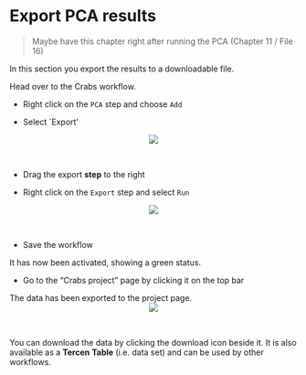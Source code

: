 # Export PCA results

> Maybe have this chapter right after running the PCA (Chapter 11 / File 16)

In this section you export the results to a downloadable file. 


Head over to the Crabs workflow.

* Right click on the `PCA` step and choose `Add`

* Select `Export'

<center><img src="images/Click_on_export.png"></center>\

* Drag the export __step__ to the right

* Right click on the `Export` step and select `Run`

<center><img src="images/Click_on_export_run.png"></center>\

* Save the workflow

It has now been activated, showing a green status. 

* Go to the "Crabs project" page by clicking it on the top bar

The data has been exported to the project page.
<center><img src="images/View_crabs_export_projectpage.png"></center>\

You can download the data by clicking the download icon beside it. It is also available as a __Tercen__ **Table** (i.e. data set) and can be used by other workflows.
